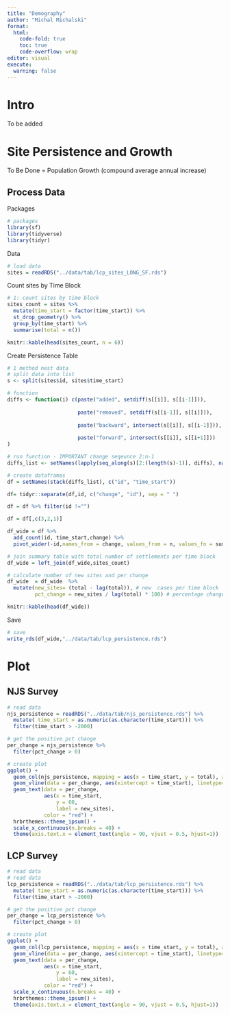 ```yaml
---
title: "Demography"
author: "Michal Michalski"
format: 
  html:
    code-fold: true
    toc: true
    code-overflow: wrap
editor: visual
execute: 
  warning: false
---
```


# Intro

To be added

# Site Persistence and Growth

To Be Done = Population Growth (compound average annual increase)

## Process Data

Packages

```r
# packages
library(sf)
library(tidyverse)
library(tidyr)

```

Data

```r
# load data
sites = readRDS("../data/tab/lcp_sites_LONG_SF.rds")
```

Count sites by Time Block

```r
# 1: count sites by time block
sites_count = sites %>% 
  mutate(time_start = factor(time_start)) %>% 
  st_drop_geometry() %>% 
  group_by(time_start) %>% 
  summarise(total = n())

knitr::kable(head(sites_count, n = 6))

```

Create Persistence Table

```r
# 1 method nest data
# split data into list
s <- split(sites$id, sites$time_start)

# function
diffs <- function(i) c(paste("added", setdiff(s[[i]], s[[i-1]])),
                       
                       paste("removed", setdiff(s[[i-1]], s[[i]])), 
                       
                       paste("backward", intersect(s[[i]], s[[i-1]])),
                       
                       paste("forward", intersect(s[[i]], s[[i+1]]))
)

# run function - IMPORTANT change seqeunce 2:n-1
diffs_list <- setNames(lapply(seq_along(s)[2:(length(s)-1)], diffs), names(s)[2:(length(s)-1)])

# create dataframes
df = setNames(stack(diffs_list), c("id", "time_start"))

df= tidyr::separate(df,id, c("change", "id"), sep = " ")

df = df %>% filter(id !="")

df = df[,c(3,2,1)]

df_wide = df %>%
  add_count(id, time_start,change) %>%
  pivot_wider(-id,names_from = change, values_from = n, values_fn = sum)

# join summary table with total number of settlements per time block
df_wide = left_join(df_wide,sites_count)

# calculate number of new sites and per change
df_wide  = df_wide  %>% 
  mutate(new_sites= (total - lag(total)), # new  cases per time block
         pct_change = new_sites / lag(total) * 100) # percentage change

knitr::kable(head(df_wide))
```

Save

```r
# save
write_rds(df_wide,"../data/tab/lcp_persistence.rds")

```

# Plot

## NJS Survey

```r

# read data
njs_persistence = readRDS("../data/tab/njs_persistence.rds") %>% 
  mutate( time_start = as.numeric(as.character(time_start))) %>% 
  filter(time_start > -2000)

# get the positive pct change
per_change = njs_persistence %>% 
  filter(pct_change > 0)

# create plot
ggplot() +
  geom_col(njs_persistence, mapping = aes(x = time_start, y = total), alpha = 0.2, color = NA) +
  geom_vline(data = per_change, aes(xintercept = time_start), linetype="dotted") +
  geom_text(data = per_change, 
            aes(x = time_start, 
                y = 60, 
                label = new_sites),
            color = "red") +
  hrbrthemes::theme_ipsum() +
  scale_x_continuous(n.breaks = 40) +
  theme(axis.text.x = element_text(angle = 90, vjust = 0.5, hjust=1))

```

## LCP Survey

```r


# read data
# read data
lcp_persistence = readRDS("../data/tab/lcp_persistence.rds") %>% 
  mutate( time_start = as.numeric(as.character(time_start))) %>% 
  filter(time_start > -2000)

# get the positive pct change
per_change = lcp_persistence %>% 
  filter(pct_change > 0)

# create plot
ggplot() +
  geom_col(lcp_persistence, mapping = aes(x = time_start, y = total), alpha = 0.2, color = NA) +
  geom_vline(data = per_change, aes(xintercept = time_start), linetype="dotted") +
  geom_text(data = per_change, 
            aes(x = time_start, 
                y = 60, 
                label = new_sites),
            color = "red") +
  scale_x_continuous(n.breaks = 40) +
  hrbrthemes::theme_ipsum() +
  theme(axis.text.x = element_text(angle = 90, vjust = 0.5, hjust=1))

```
